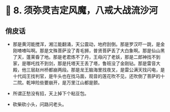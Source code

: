 # 🐒 8. 须弥灵吉定风魔，八戒大战流沙河

## 俏皮话

- 那是黄河能搅浑，湘江能翻涌，天公震动，地府刮倒。那是罗汉吓一跳，是金刚喳喳叫啊。那是文殊菩萨没了青毛狮，普贤菩萨丢了大白象啊。那是仙山黑了天，蓬莱昏了地。那是老君炼不了丹，王母闪了老妖，那是二郎神找不到家，是哪吒找不到剑，那是托塔天王丢了塔，鲁班没了金刚钻。那是雷音大殿，他三层赵州桥都崩两段。那是龙王脑海里找夜叉，是雷公满天找闪电，是十代阎王找判官，是牛头也在找马面，观音的莲花吹不见，还吹倒了菩萨的十二院。乾坤险些要崩开，是万里江山都是颤。

- 所谓正愁没有招，天上掉下个粘豆包。

- 砍柴砍小头，问路问老头。
